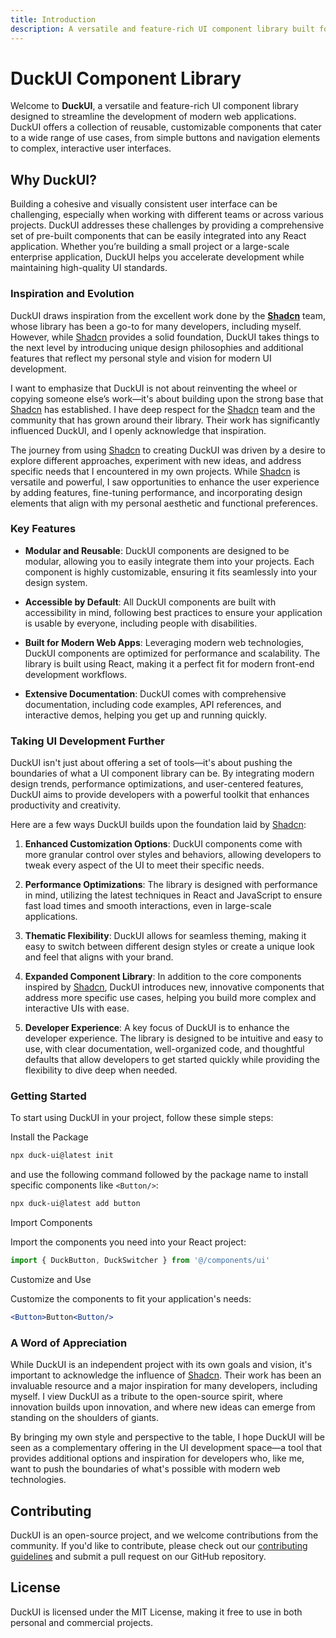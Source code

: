 ```yaml
---
title: Introduction
description: A versatile and feature-rich UI component library built for modern web applications.
---
```


# DuckUI Component Library

Welcome to **DuckUI**, a versatile and feature-rich UI component library designed to streamline the development of modern web applications. DuckUI offers a collection of reusable, customizable components that cater to a wide range of use cases, from simple buttons and navigation elements to complex, interactive user interfaces.

## Why DuckUI?

Building a cohesive and visually consistent user interface can be challenging, especially when working with different teams or across various projects. DuckUI addresses these challenges by providing a comprehensive set of pre-built components that can be easily integrated into any React application. Whether you’re building a small project or a large-scale enterprise application, DuckUI helps you accelerate development while maintaining high-quality UI standards.

### Inspiration and Evolution

DuckUI draws inspiration from the excellent work done by the **[Shadcn](https://ui.shadcn.com/)** team, whose library has been a go-to for many developers, including myself. However, while [Shadcn](https://ui.shadcn.com/) provides a solid foundation, DuckUI takes things to the next level by introducing unique design philosophies and additional features that reflect my personal style and vision for modern UI development.

I want to emphasize that DuckUI is not about reinventing the wheel or copying someone else’s work—it's about building upon the strong base that [Shadcn](https://ui.shadcn.com/) has established. I have deep respect for the [Shadcn](https://ui.shadcn.com/) team and the community that has grown around their library. Their work has significantly influenced DuckUI, and I openly acknowledge that inspiration.

The journey from using [Shadcn](https://ui.shadcn.com/) to creating DuckUI was driven by a desire to explore different approaches, experiment with new ideas, and address specific needs that I encountered in my own projects. While [Shadcn](https://ui.shadcn.com/) is versatile and powerful, I saw opportunities to enhance the user experience by adding features, fine-tuning performance, and incorporating design elements that align with my personal aesthetic and functional preferences.

### Key Features

- **Modular and Reusable**: DuckUI components are designed to be modular, allowing you to easily integrate them into your projects. Each component is highly customizable, ensuring it fits seamlessly into your design system.

- **Accessible by Default**: All DuckUI components are built with accessibility in mind, following best practices to ensure your application is usable by everyone, including people with disabilities.

- **Built for Modern Web Apps**: Leveraging modern web technologies, DuckUI components are optimized for performance and scalability. The library is built using React, making it a perfect fit for modern front-end development workflows.

- **Extensive Documentation**: DuckUI comes with comprehensive documentation, including code examples, API references, and interactive demos, helping you get up and running quickly.

### Taking UI Development Further

DuckUI isn't just about offering a set of tools—it's about pushing the boundaries of what a UI component library can be. By integrating modern design trends, performance optimizations, and user-centered features, DuckUI aims to provide developers with a powerful toolkit that enhances productivity and creativity.

Here are a few ways DuckUI builds upon the foundation laid by [Shadcn](https://ui.shadcn.com/):

1. **Enhanced Customization Options**: DuckUI components come with more granular control over styles and behaviors, allowing developers to tweak every aspect of the UI to meet their specific needs.

2. **Performance Optimizations**: The library is designed with performance in mind, utilizing the latest techniques in React and JavaScript to ensure fast load times and smooth interactions, even in large-scale applications.

3. **Thematic Flexibility**: DuckUI allows for seamless theming, making it easy to switch between different design styles or create a unique look and feel that aligns with your brand.

4. **Expanded Component Library**: In addition to the core components inspired by [Shadcn](https://ui.shadcn.com/), DuckUI introduces new, innovative components that address more specific use cases, helping you build more complex and interactive UIs with ease.

5. **Developer Experience**: A key focus of DuckUI is to enhance the developer experience. The library is designed to be intuitive and easy to use, with clear documentation, well-organized code, and thoughtful defaults that allow developers to get started quickly while providing the flexibility to dive deep when needed.

### Getting Started

To start using DuckUI in your project, follow these simple steps:

<Steps>

<Step>Install the Package</Step>

```bash
npx duck-ui@latest init
```

and use the following command followed by the package name to install specific components like
`<Button/>`:

```bash
npx duck-ui@latest add button
```

<Step>Import Components</Step>

Import the components you need into your React project:

```jsx
import { DuckButton, DuckSwitcher } from '@/components/ui'
```

<Step>Customize and Use</Step>

Customize the components to fit your application's needs:

```jsx
<Button>Button<Button/>
```

</Steps>

### A Word of Appreciation

While DuckUI is an independent project with its own goals and vision, it's important to acknowledge the influence of [Shadcn](https://ui.shadcn.com/). Their work has been an invaluable resource and a major inspiration for many developers, including myself. I view DuckUI as a tribute to the open-source spirit, where innovation builds upon innovation, and where new ideas can emerge from standing on the shoulders of giants.

By bringing my own style and perspective to the table, I hope DuckUI will be seen as a complementary offering in the UI development space—a tool that provides additional options and inspiration for developers who, like me, want to push the boundaries of what's possible with modern web technologies.

## Contributing

DuckUI is an open-source project, and we welcome contributions from the community. If you'd like to contribute, please check out our [contributing guidelines](#) and submit a pull request on our GitHub repository.

## License

DuckUI is licensed under the MIT License, making it free to use in both personal and commercial projects.
